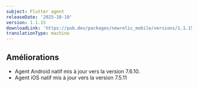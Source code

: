 ```yaml
---
subject: Flutter agent
releaseDate: '2025-10-10'
version: 1.1.15
downloadLink: 'https://pub.dev/packages/newrelic_mobile/versions/1.1.15'
translationType: machine
---
```


## Améliorations

* Agent Android natif mis à jour vers la version 7.6.10.
* Agent iOS natif mis à jour vers la version 7.5.11